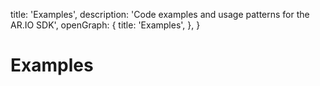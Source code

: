 
  title: 'Examples',
  description: 'Code examples and usage patterns for the AR.IO SDK',
  openGraph: {
    title: 'Examples',
  },
}

<HeroPattern />

# Examples
